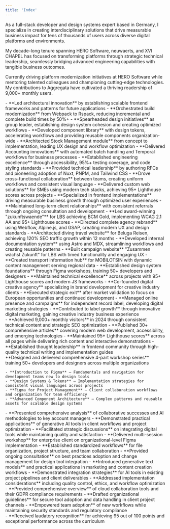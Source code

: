 ```yaml
---
title: 'Index'
---
```


As a full-stack developer and design systems expert based in Germany, I specialize in creating interdisciplinary solutions that drive measurable business impact for tens of thousands of users across diverse digital platforms and environments.

My decade-long tenure spanning HERO Software, neuwaerts, and XVI CHAPEL has focused on transforming platforms through strategic technical leadership, seamlessly bridging advanced engineering capabilities with tangible business outcomes.

Currently driving platform modernization initiatives at HERO Software while mentoring talented colleagues and championing cutting-edge technologies. My contributions to Aggregata have cultivated a thriving readership of 9,000+ monthly users.

<Contact client:load class="mt-8" />

<Section
  class="mt-16"
  title="Work Experience"
>
  <Entry
    meta="2024 — Now"
    title="Full Stack Engineer at HERO Software"
    subtitle="Hanover, Germany"
    skills={['CakePHP','Docker','ESLint','Figma','GitLab','GraphQL','Jest','Less', 'MySQL','Nuxt','PNPM','Playwright','Prettier','Rspack','Style Dictionary','Tailwind CSS','Temporal','TypeScript','Vitest', 'Vue.js', 'WCAG 2.1','webpack']}
    url="https://hero-software.de"
  >
    - **Led architectural innovation** by establishing scalable frontend frameworks and patterns for future applications
    - **Orchestrated build modernization** from Webpack to Rspack, reducing incremental and complete build times by 50%+
    - **Spearheaded design initiatives** as group leader, establishing design system cohesion and creating optimized workflows
    - **Developed component library** with design tokens, accelerating workflows and providing reusable components organization-wide
    - **Architected Stock Management module** from concept to implementation, leading UX design and workflow optimization
    - **Delivered Accounting innovations** with automated batch handling and Temporal workflows for business processes
    - **Established engineering excellence** through accessibility, 95%+ testing coverage, and code styling standards
    - **Provided technical leadership** by authoring RFCs and pioneering adoption of Nuxt, PNPM, and Tailwind CSS
    - **Drove cross-functional collaboration** between teams, creating uniform workflows and consistent visual language
  </Entry>
  <Entry
    meta="2020 — Now"
    title="Freelance Developer & Designer"
  >
    - **Delivered custom web solutions** for SMEs using modern tech stacks, achieving 95+ Lighthouse scores across projects
    - **Specialized in frontend implementations** driving measurable business growth through optimized user experiences
    - **Maintained long-term client relationships** with consistent referrals through ongoing consultation and development
  </Entry>
  <Entry
    meta="2019 — 2024"
    title="Full Stack Developer at neuwaerts"
    subtitle="Hanover, Germany"
    skills={['Alpine.js','Astro','Cloudflare','Docker','Figma','GitHub','GitLab','GSAP','JavaScript','MDX','ProcessWire','React', 'Sass','Swup','Tailwind CSS','TypeScript','Vue.js', 'WCAG 2.1','Webflow','webpack','Yii 2.0']}
    url="https://www.neuwaerts.de"
  >
    - **Led award-winning "zukunftswaende"** for LBS achieving BCM Gold, implementing WCAG 2.1 AA and 95+ Lighthouse scores
    - **Directed complete agency rebrand** using Webflow, Alpine.js, and GSAP, creating modern UX and design standards
    - **Architected diving travel website** for Beluga Reisen, achieving 120% SEO traffic growth within 12 months
    - **Developed internal documentation system** using Astro and MDX, streamlining workflows and creating reusable patterns
    - **Built campaign website** "Zusammen wächst Zukunft" for LBS with timed functionality and engaging UX
    - **Created transport information hub** for MOBILOTSIN with dynamic content management serving regional data
    - **Established design system foundations** through Figma workshops, training 50+ developers and designers
    - **Maintained technical excellence** across projects with 95+ Lighthouse scores and modern JS frameworks
  </Entry>
  <Entry
    meta="2018 — 2019"
    title="Media Designer Apprentice at TA Bildungszentrum"
    subtitle="Hamelin, Germany"
  />
  <Entry
    meta="2016 — 2017"
    title="Co-Founder at XVI CHAPEL"
    subtitle="New York, United States — Remote"
  >
    - **Co-founded digital creative agency** specializing in brand development for creative industry clients
    - **Executed strategic exit** after market validation to focus on European opportunities and continued development
  </Entry>
  <Entry
    meta="2015 — 2016"
    title="Marketing Manager at Word Of Bass Records"
    subtitle="New York, United States — Part-time, Remote"
  >
    - **Managed online presence and campaigns** for independent record label, developing digital marketing strategies
    - **Contributed to label growth** through innovative digital marketing, gaining creative industry business experience
  </Entry>
</Section>

<Section
  class="mt-16"
  title="Awards"
>
  <Entry
    meta="2022"
    title="Content Platforms B2C (Gold) from BCM"
    subtitle="Awarded for zukunftswaende in association with neuwaerts"
    url="https://bestofcontentmarketing.com/wp-content/uploads/2024/10/BCM_2022_Shortlist_Gold_.pdf"
  />
</Section>

<Section
  class="mt-16"
  title="Projects & Initiatives"
>
  <Entry
    meta="2024 — Now"
    title="Aggregata"
    subtitle="Personal project • Technical writing and project development"
    url="https://aggregata.de"
    skills={['Figma','Ghost','Tailwind CSS','TypeScript','Vue']}
  >
    - **Achieved 9,000+ monthly visitors** in 2024 through consistent technical content and strategic SEO optimization
    - **Published 30+ comprehensive articles** covering modern web development, accessibility, and emerging technologies
    - **Maintained 95+ Lighthouse scores** across all pages while delivering rich content and interactive demonstrations
    - **Established thought leadership** in frontend community through high-quality technical writing and implementation guides
  </Entry>
</Section>

<Section class="mt-16" title="Speaking & Workshops">
  <Entry
    meta="2023"
    title="Figma Workshop Series at neuwaerts"
  >
    **Designed and delivered comprehensive 4-part workshop series** training 50+ developers and designers across multiple organizations

    - **Introduction to Figma** — Fundamentals and navigation for development teams new to design tools
    - **Design Systems & Tokens** — Implementation strategies for consistent visual languages across projects
    - **Figma for Project Management** — Client collaboration workflows and organization for team efficiency
    - **Advanced Component Architecture** — Complex patterns and reusable assets for scalable design systems

  </Entry>
  <Entry
    meta="2023"
    title='"Digital Tools for Clients" at neuwaerts'
    subtitle="Seminar on AI-enabled collaborative workflows"
  >
    - **Presented comprehensive analysis** of collaborative successes and AI methodologies to key account managers
    - **Demonstrated practical applications** of generative AI tools in client workflows and project optimization
    - **Facilitated strategic discussions** on integrating digital tools while maintaining quality and satisfaction
  </Entry>
  <Entry
    meta="2023"
    title='"Working with Projects & Files" Client Workshop'
    subtitle="Multi-part organizational training for an enterprise client"
  >
    - **Delivered multi-session workshop** for enterprise client on organizational-level Figma implementation
    - **Established standardized workflows** for file organization, project structure, and team collaboration
    - **Provided ongoing consultation** on best practices adoption and change management for design tool integration
  </Entry>
  <Entry
    meta="2023"
    title='"Generative Texts" Workshop at neuwaerts'
    subtitle="Technical overview of emerging AI text generation"
  >
    - **Introduced generative text models** and practical applications in marketing and content creation workflows
    - **Demonstrated integration strategies** for AI tools in existing project pipelines and client deliverables
    - **Addressed implementation considerations** including quality control, ethics, and workflow optimization
  </Entry>
  <Entry
    meta="2019"
    title='"New Work" Seminar at neuwaerts'
    subtitle="Cloud collaboration tools and GDPR compliance"
  >
    - **Provided comprehensive overview** of cloud collaboration tools and their GDPR compliance requirements
    - **Drafted organizational guidelines** for secure tool adoption and data handling in client project channels
    - **Empowered team adoption** of new workflows while maintaining security standards and regulatory compliance
  </Entry>
</Section>

<Section
  class="mt-16"
  title="Education"
>
  <Entry
    meta="2018 — 2021"
    title="Media Design Apprenticeship at Multi Media Berufsbildende Schulen Hannover (MMBbS)"
    subtitle="Hanover, Germany"
  >
    - **Received laudatory recognition** for achieving 95 out of 100 points and exceptional performance across the curriculum
  </Entry>
  <Entry
    meta="2015 — 2018"
    title="Matura in Linguistics at Kooperative Gesamtschule Gronau (Leine)"
    subtitle="Gronau (Leine), Germany"
  />
</Section>
